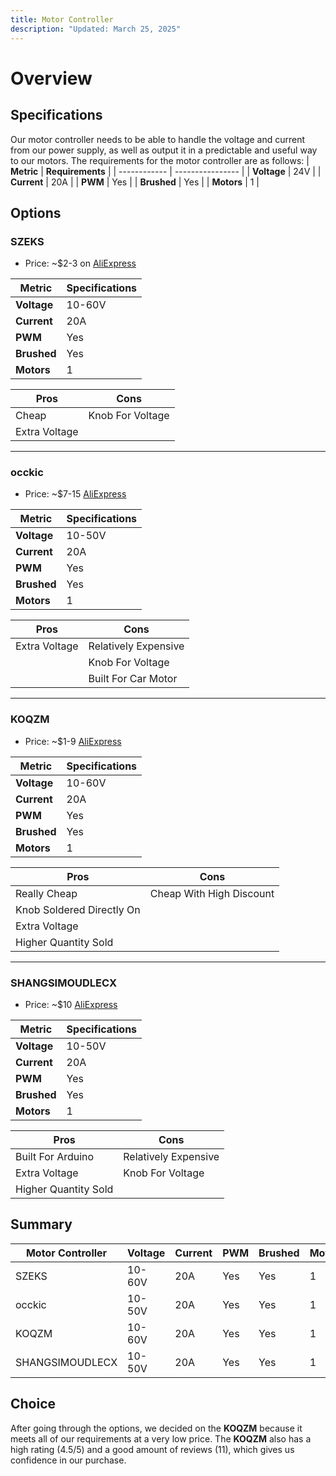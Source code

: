 ```yaml
---
title: Motor Controller
description: "Updated: March 25, 2025"
---
```


# Overview

## Specifications

Our motor controller needs to be able to handle the voltage and current from our power supply, as well as output it in a predictable and useful way to our motors. The requirements for the motor controller are as follows:
| **Metric**   | **Requirements** |
| ------------ | ---------------- |
| **Voltage**  | 24V              |
| **Current**  | 20A              |
| **PWM**      | Yes              |
| **Brushed**  | Yes              |
| **Motors**   | 1                |

## Options

### SZEKS 

- Price: ~$2-3 on [AliExpress](https://www.aliexpress.com/item/1005001838938266.html?spm=a2g0o.productlist.main.1.2e7cgspAgspAlb&algo_pvid=81430ee7-8210-4c1b-b3bb-912c52d4488c&algo_exp_id=81430ee7-8210-4c1b-b3bb-912c52d4488c-0&pdp_ext_f=%7B%22order%22%3A%222%22%2C%22eval%22%3A%221%22%7D&pdp_npi=4%40dis%21CAD%213.15%212.17%21%21%212.15%211.48%21%40210318c317429487305076964e0df0%2112000038516725977%21sea%21CA%210%21ABX&curPageLogUid=9Xj2UB81sQEe&utparam-url=scene%3Asearch%7Cquery_from%3A#nav-specification)

| **Metric**   | **Specifications** |
| ------------ | ---------------- |
| **Voltage**  | 10-60V           |
| **Current**  | 20A              |
| **PWM**      | Yes              |
| **Brushed**  | Yes              |
| **Motors**   | 1                |

| **Pros** | **Cons** |
| - | - |
| Cheap | Knob For Voltage |
| Extra Voltage |  |

---

### occkic

- Price: ~$7-15 [AliExpress](https://www.aliexpress.com/item/1005006202680585.html?spm=a2g0o.productlist.main.3.2e7cgspAgspAlb&algo_pvid=48557162-c043-4341-9cc1-965654ca2ec6&algo_exp_id=48557162-c043-4341-9cc1-965654ca2ec6-1&pdp_ext_f=%7B%22order%22%3A%221%22%2C%22eval%22%3A%221%22%7D&pdp_npi=4%40dis%21CAD%2115.00%217.20%21%21%2174.45%2135.74%21%402103247917429490642083638edd2f%2112000036252616217%21sea%21CA%210%21ABX&curPageLogUid=1Ivn5MfVrMLb&utparam-url=scene%3Asearch%7Cquery_from%3A#nav-specification)

| **Metric**   | **Specifications** |
| ------------ | ---------------- |
| **Voltage**  | 10-50V           |
| **Current**  | 20A              |
| **PWM**      | Yes              |
| **Brushed**  | Yes              |
| **Motors**   | 1                |

| **Pros** | **Cons** |
| - | - |
| Extra Voltage | Relatively Expensive |
|  | Knob For Voltage |
|  | Built For Car Motor |


---

### KOQZM

- Price: ~$1-9 [AliExpress](https://www.aliexpress.com/item/1005006458708033.html?spm=a2g0o.productlist.main.5.2e7cgspAgspAlb&algo_pvid=48557162-c043-4341-9cc1-965654ca2ec6&algo_exp_id=48557162-c043-4341-9cc1-965654ca2ec6-2&pdp_ext_f=%7B%22order%22%3A%2273%22%2C%22eval%22%3A%221%22%7D&pdp_npi=4%40dis%21CAD%219.38%214.69%21%21%2146.55%2123.27%21%402103247917429490642083638edd2f%2112000037270108725%21sea%21CA%210%21ABX&curPageLogUid=PJreZskRyCT1&utparam-url=scene%3Asearch%7Cquery_from%3A#nav-specification)

| **Metric**   | **Specifications** |
| ------------ | ---------------- |
| **Voltage**  | 10-60V           |
| **Current**  | 20A              |
| **PWM**      | Yes              |
| **Brushed**  | Yes              |
| **Motors**   | 1                |

| **Pros** | **Cons** |
| - | - |
| Really Cheap | Cheap With High Discount |
| Knob Soldered Directly On |  |
| Extra Voltage |  |
| Higher Quantity Sold | |

---

### SHANGSIMOUDLECX

- Price: ~$10 [AliExpress](https://vi.aliexpress.com/item/1005006315810942.html?spm=a2g0o.productlist.main.18.1a1d6588sUs76u&algo_pvid=dbee1db9-d693-4fa5-b08d-30b6ec6ec12c&algo_exp_id=dbee1db9-d693-4fa5-b08d-30b6ec6ec12c-17&pdp_ext_f=%7B%22order%22%3A%2233%22%2C%22eval%22%3A%221%22%7D&pdp_npi=4%40dis!CAD!10.38!10.38!!!51.51!51.51!%402101effb17429499564182289e2db0!12000036733834491!sea!CA!2743790700!X&curPageLogUid=Pm4Zhsz0FD80&utparam-url=scene%3Asearch%7Cquery_from%3A#nav-specification)

| **Metric**   | **Specifications** |
| ------------ | ---------------- |
| **Voltage**  | 10-50V           |
| **Current**  | 20A              |
| **PWM**      | Yes              |
| **Brushed**  | Yes              |
| **Motors**   | 1                |

| **Pros** | **Cons** |
| - | - |
| Built For Arduino | Relatively Expensive |
| Extra Voltage | Knob For Voltage |
| Higher Quantity Sold | |

<div className="h-20"></div>

## Summary

| Motor Controller | Voltage | Current | PWM | Brushed | Motors | Price  |
| ---------------- | ------- | ------- | --- | ------- | ------ | ------ |
| SZEKS            | 10-60V  | 20A     | Yes | Yes     | 1      | ~$2-3  |
| occkic           | 10-50V  | 20A     | Yes | Yes     | 1      | ~$7-15 |
| KOQZM            | 10-60V  | 20A     | Yes | Yes     | 1      | ~$1-9  |
| SHANGSIMOUDLECX  | 10-50V  | 20A     | Yes | Yes     | 1      | ~$10   |

## Choice

After going through the options, we decided on the **KOQZM** because it meets all of our requirements at a very low price. 
The **KOQZM** also has a high rating (4.5/5) and a good amount of reviews (11), which gives us confidence in our purchase.